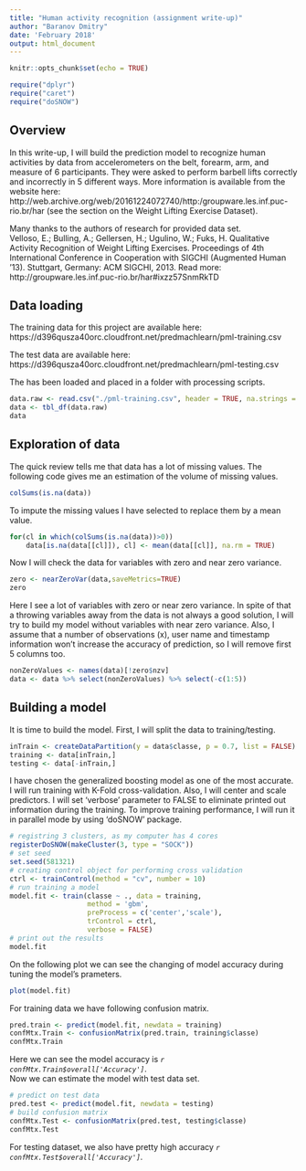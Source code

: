 ---
title: "Human activity recognition (assignment write-up)"
author: "Baranov Dmitry"
date: 'February 2018'
output: html_document
---

```{r setup, include=FALSE}
knitr::opts_chunk$set(echo = TRUE)

require("dplyr")
require("caret")
require("doSNOW")

```

## Overview 

In this write-up, I will build the prediction model to recognize human activities by data from accelerometers on the belt, forearm, arm, and measure of 6 participants. They were asked to perform barbell lifts correctly and incorrectly in 5 different ways. More information is available from the website here: http://web.archive.org/web/20161224072740/http:/groupware.les.inf.puc-rio.br/har (see the section on the Weight Lifting Exercise Dataset).

Many thanks to the authors of research for provided data set.  
Velloso, E.; Bulling, A.; Gellersen, H.; Ugulino, W.; Fuks, H. Qualitative Activity Recognition of Weight Lifting Exercises. Proceedings of 4th International Conference in Cooperation with SIGCHI (Augmented Human '13). Stuttgart, Germany: ACM SIGCHI, 2013. Read more: http://groupware.les.inf.puc-rio.br/har#ixzz57SnmRkTD

## Data loading  

The training data for this project are available here:
https://d396qusza40orc.cloudfront.net/predmachlearn/pml-training.csv

The test data are available here:
https://d396qusza40orc.cloudfront.net/predmachlearn/pml-testing.csv

The has been loaded and placed in a folder with processing scripts.

```{r dataLoading}
data.raw <- read.csv("./pml-training.csv", header = TRUE, na.strings = c("","NA","#DIV/0!"))
data <- tbl_df(data.raw)
data
```

## Exploration of data  

The quick review tells me that data has a lot of missing values. The following code gives me an estimation of the volume of missing values.
```{r estimMissing}
colSums(is.na(data))
```  

To impute the missing values I have selected to replace them by a mean value.
```{r imputeMissing}
for(cl in which(colSums(is.na(data))>0)) 
    data[is.na(data[[cl]]), cl] <- mean(data[[cl]], na.rm = TRUE)
```

Now I will check the data for variables with zero and near zero variance.
```{r zeroVarChk}
zero <- nearZeroVar(data,saveMetrics=TRUE)
zero
```
Here I see a lot of variables with zero or near zero variance. In spite of that a throwing variables away from the data is not always a good solution, I will try to build my model without variables with near zero variance. Also, I assume that a number of observations (x), user name and timestamp information won't increase the accuracy of prediction, so I will remove first 5 columns too.  
```{r zeroVarRm}
nonZeroValues <- names(data)[!zero$nzv]
data <- data %>% select(nonZeroValues) %>% select(-c(1:5))
```

## Building a model  

It is time to build the model. First, I will split the data to training/testing.
```{r splitTrainTest}
inTrain <- createDataPartition(y = data$classe, p = 0.7, list = FALSE)
training <- data[inTrain,]
testing <- data[-inTrain,]
```

I have chosen the generalized boosting model as one of the most accurate. I will run training with K-Fold cross-validation. Also, I will center and scale predictors. I will set 'verbose' parameter to FALSE to eliminate printed out information during the training.
To improve training performance, I will run it in parallel mode by using 'doSNOW' package.

```{r runModelTraining, cache=TRUE}
# registring 3 clusters, as my computer has 4 cores
registerDoSNOW(makeCluster(3, type = "SOCK"))
# set seed
set.seed(581321)
# creating control object for performing cross validation
ctrl <- trainControl(method = "cv", number = 10)
# run training a model
model.fit <- train(classe ~ ., data = training,
                   method = 'gbm',
                   preProcess = c('center','scale'),
                   trControl = ctrl,
                   verbose = FALSE)
# print out the results
model.fit
```  
On the following plot we can see the changing of model accuracy during tuning the model's prameters.
```{r plotModel}
plot(model.fit)
```  
For training data we have following confusion matrix.
```{r confMtxTran}
pred.train <- predict(model.fit, newdata = training)
confMtx.Train <- confusionMatrix(pred.train, training$classe)
confMtx.Train
```  
Here we can see the model accuracy is _`r confMtx.Train$overall['Accuracy']`_.  
Now we can estimate the model with test data set.
```{r confMtxTest}
# predict on test data
pred.test <- predict(model.fit, newdata = testing)
# build confusion matrix
confMtx.Test <- confusionMatrix(pred.test, testing$classe)
confMtx.Test
```

For testing dataset, we also have pretty high accuracy _`r confMtx.Test$overall['Accuracy']`_.  
